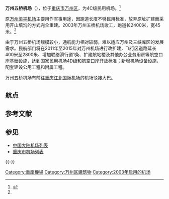 {{Infobox airport
| name = 万州五桥机场
| nativename = {{lang|en|Wanzhou Wuqiao International Airport}}
| image = Wanzhou airport.jpg
| IATA = WXN
| ICAO = ZUWX
| type = 民用
| opened = 2003年
| metric-elev = y
| elevation-m = 569
| coordinates = {{coord|30|47|52|N|108|25|53|E|type:airport_region:CN-50|display=it}}
| location = [[重庆市|重庆市]][[万州区|万州区]]
| website = 
| pushpin_map = China Chongqing
| pushpin_label = '''WXN'''
| pushpin_label_position = left
| pushpin_map_caption = 在重庆的位置
| metric-rwy = y
| r1-number = 11/29
| r1-length-m = 2400
| r1-surface = [[混凝土|混凝土]]
| stat-year = 2018
| stat1-header = 客流量（人次)
| stat1-data = 870,042
| stat2-header = 升降量（架次）
| stat2-data = 25,310
| stat3-header = 貨運量（公噸）
| stat3-data = 2,048.4
| footnotes = 來源：
[[中国民用航空局|中国民用航空局]]<ref>{{cite web|title=2015年民航机场吞吐量排名|url=http://www.caac.gov.cn/XXGK/XXGK/TJSJ/201603/P020160331391016414029.xls|accessdate=2020-10-28|date=2016-03-31|format=XLS|publisher=[[中国民用航空局|CAAC]]|archiveurl=https://web.archive.org/web/20180612142616/http://www.caac.gov.cn/XXGK/XXGK/TJSJ/201603/P020160331391016414029.xls|archivedate=2018-06-12|dead-url=no}}</ref><ref name="about" /><ref name="GCM">{{GCM|WXN}}</ref>
}}
'''万州五桥机场'''（{{airport codes|WXN|ZUWX}}），位于[[重庆市|重庆市]][[万州区|万州区]]，为4C级民用机场。<ref name="about">{{cite web|title=万州机场简介|url=http://www.wz58888888.com/about/ok/200812/4.html|accessdate=2013-09-12|publisher=万州五桥机场|archiveurl=https://web.archive.org/web/20131210012252/http://wz58888888.com/about/ok/200812/4.html|archivedate=2013-12-10|dead-url=yes}}</ref>

原[[梁山機場|万州梁平机场]]主要用作军事用途，因跑道长度不够民用标准，放弃原址扩建而采用开山填沟的方式完全重建。2003年万州五桥机场竣工，跑道长2400米，宽45米。<ref name="about" />

由于万州五桥机场规模较小，通航能力相对较弱，难以适应万州及三峡库区的发展需求。民航部门将在2011年至2015年对万州机场进行改扩建，飞行区道路延长400米至2800米、增加联络滑行道1条、扩建航站楼及其他办公业务用房等航空口岸基础设施，达到国家民用机场4D级和航空口岸开放标准；新增机场设备设施，配套建设公用工程和附属工程。

万州五桥机场有前往[[重庆江北国际机场|重庆江北国际机场]]的机场驳接大巴。

== 航点 ==
{{Airport-dest-list
|[[四川航空|四川航空]]|[[北京首都国际机场|北京/首都]]、[[昆明长水国际机场|昆明]]|[[烏魯木齊航空|烏魯木齊航空]]|[[乌鲁木齐地窝堡国际机场|乌鲁木齐]]、[[温州龙湾国际机场|温州]]
|[[中國西部航空|中國西部航空]]|[[重庆江北国际机场|重庆]]|[[中国国际航空|中国国际航空]]|[[广州白云国际机场|广州]]|[[多彩贵州航空|多彩贵州航空]]|[[贵阳龙洞堡国际机场|贵阳]]、[[南京禄口国际机场|南京]]、[[天津滨海国际机场|天津]]|[[首都航空|首都航空]]|[[海口美兰国际机场|海口]]|[[上海航空|上海航空]]|[[上海浦东国际机场|上海/浦东]]|[[深圳航空|深圳航空]]|[[深圳宝安国际机场|深圳]]|[[廈門航空|廈門航空]]|[[西安咸阳国际机场|西安]]|[[东海航空|东海航空]]|[[珠海金湾机场|珠海]]、[[乌塔保国际机场|芭達雅]]|[[柬埔寨景成国际航空|柬埔寨景成国际航空]]|[[暹粒國際機場|暹粒]]}}

== 参考文献 ==
{{reflist}}

== 参见 ==
*[[中国大陆机场列表|中国大陆机场列表]]
*[[重庆市机场列表|重庆市机场列表]]

{{-}}
{{重庆市}}
{{重庆机场}}
{{中华人民共和国机场}}

[[Category:重慶機場|Category:重慶機場]]
[[Category:万州区建筑物|Category:万州区建筑物]]
[[Category:2003年启用的机场|Category:2003年启用的机场]]